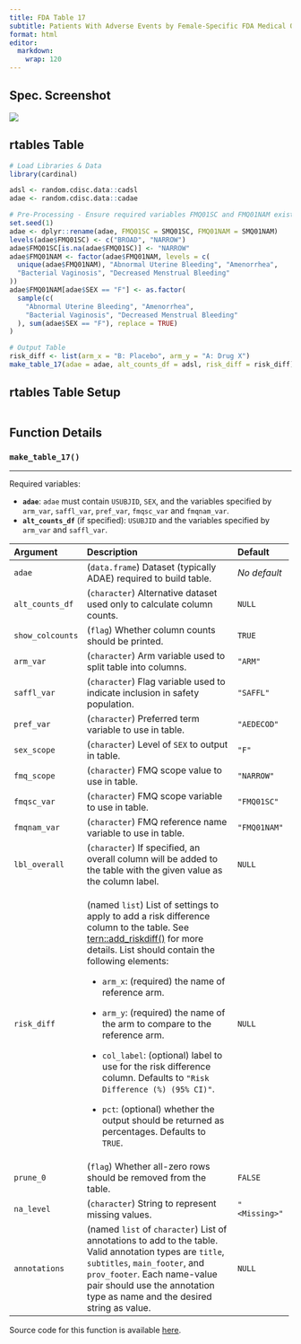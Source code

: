 ```yaml
---
title: FDA Table 17
subtitle: Patients With Adverse Events by Female-Specific FDA Medical Query (Narrow) and Preferred Term, Female Safety Population, Pooled Analyses
format: html
editor: 
  markdown: 
    wrap: 120
---
```


::: panel-tabset
## Spec. Screenshot

![](../assets/images/screenshots/table_17.png){fig-align="center"}

## rtables Table

```r
# Load Libraries & Data
library(cardinal)

adsl <- random.cdisc.data::cadsl
adae <- random.cdisc.data::cadae

# Pre-Processing - Ensure required variables FMQ01SC and FMQ01NAM exist in adae
set.seed(1)
adae <- dplyr::rename(adae, FMQ01SC = SMQ01SC, FMQ01NAM = SMQ01NAM)
levels(adae$FMQ01SC) <- c("BROAD", "NARROW")
adae$FMQ01SC[is.na(adae$FMQ01SC)] <- "NARROW"
adae$FMQ01NAM <- factor(adae$FMQ01NAM, levels = c(
  unique(adae$FMQ01NAM), "Abnormal Uterine Bleeding", "Amenorrhea",
  "Bacterial Vaginosis", "Decreased Menstrual Bleeding"
))
adae$FMQ01NAM[adae$SEX == "F"] <- as.factor(
  sample(c(
    "Abnormal Uterine Bleeding", "Amenorrhea",
    "Bacterial Vaginosis", "Decreased Menstrual Bleeding"
  ), sum(adae$SEX == "F"), replace = TRUE)
)

# Output Table
risk_diff <- list(arm_x = "B: Placebo", arm_y = "A: Drug X")
make_table_17(adae = adae, alt_counts_df = adsl, risk_diff = risk_diff)
```

## rtables Table Setup

```r
```

## Function Details

### `make_table_17()`

------------------------------------------------------------------------------------------------------------------------

Required variables:

-   **`adae`**: `adae` must contain `USUBJID`, `SEX`, and the variables specified by `arm_var`, `saffl_var`, `pref_var`,
    `fmqsc_var` and `fmqnam_var`.
-   **`alt_counts_df`** (if specified): `USUBJID` and the variables specified by `arm_var` and `saffl_var`.

+-----------------------+------------------------------------------------------------------+-----------------------+
| Argument              | Description                                                      | Default               |
+:======================+:=================================================================+:======================+
| `adae`                | (`data.frame`) Dataset (typically ADAE) required to build table. | *No default*          |
+-----------------------+------------------------------------------------------------------+-----------------------+
| `alt_counts_df`       | (`character`) Alternative dataset used only to calculate column  | `NULL`                |
|                       | counts.                                                          |                       |
+-----------------------+------------------------------------------------------------------+-----------------------+
| `show_colcounts`      | (`flag`) Whether column counts should be printed.                | `TRUE`                |
+-----------------------+------------------------------------------------------------------+-----------------------+
| `arm_var`             | (`character`) Arm variable used to split table into columns.     | `"ARM"`               |
+-----------------------+------------------------------------------------------------------+-----------------------+
| `saffl_var`           | (`character`) Flag variable used to indicate inclusion in safety | `"SAFFL"`             |
|                       | population.                                                      |                       |
+-----------------------+------------------------------------------------------------------+-----------------------+
| `pref_var`            | (`character`) Preferred term variable to use in table.           | `"AEDECOD"`           |
+-----------------------+------------------------------------------------------------------+-----------------------+
| `sex_scope`           | (`character`) Level of `SEX` to output in table.                 | `"F"`                 |
+-----------------------+------------------------------------------------------------------+-----------------------+
| `fmq_scope`           | (`character`) FMQ scope value to use in table.                   | `"NARROW"`            |
+-----------------------+------------------------------------------------------------------+-----------------------+
| `fmqsc_var`           | (`character`) FMQ scope variable to use in table.                | `"FMQ01SC"`           |
+-----------------------+------------------------------------------------------------------+-----------------------+
| `fmqnam_var`          | (`character`) FMQ reference name variable to use in table.       | `"FMQ01NAM"`          |
+-----------------------+------------------------------------------------------------------+-----------------------+
| `lbl_overall`         | (`character`) If specified, an overall column will be added to   | `NULL`                |
|                       | the table with the given value as the column label.              |                       |
+-----------------------+------------------------------------------------------------------+-----------------------+
| `risk_diff`           | (named `list`) List of settings to apply to add a risk           | `NULL`                |
|                       | difference column to the table. See                              |                       |
|                       | [tern::add_riskdiff()](https://insight                           |                       |
|                       | sengineering.github.%20io/tern/main/reference/add_riskdiff.html) |                       |
|                       | for more details. List should contain the following elements:    |                       |
|                       |                                                                  |                       |
|                       | -   `arm_x`: (required) the name of reference arm.               |                       |
|                       |                                                                  |                       |
|                       | -   `arm_y`: (required) the name of the arm to compare to the    |                       |
|                       |     reference arm.                                               |                       |
|                       |                                                                  |                       |
|                       | -   `col_label`: (optional) label to use for the risk difference |                       |
|                       |     column. Defaults to `"Risk Difference (%) (95% CI)"`.        |                       |
|                       |                                                                  |                       |
|                       | -   `pct`: (optional) whether the output should be returned as   |                       |
|                       |     percentages. Defaults to `TRUE`.                             |                       |
+-----------------------+------------------------------------------------------------------+-----------------------+
| `prune_0`             | (`flag`) Whether all-zero rows should be removed from the table. | `FALSE`               |
+-----------------------+------------------------------------------------------------------+-----------------------+
| `na_level`            | (`character`) String to represent missing values.                | `"<Missing>"`         |
+-----------------------+------------------------------------------------------------------+-----------------------+
| `annotations`         | (named `list` of `character`) List of annotations to add to the  | `NULL`                |
|                       | table. Valid annotation types are `title`, `subtitles`,          |                       |
|                       | `main_footer`, and `prov_footer`. Each name-value pair should    |                       |
|                       | use the annotation type as name and the desired string as value. |                       |
+-----------------------+------------------------------------------------------------------+-----------------------+

Source code for this function is available [here](https://github.com/pharmaverse/cardinal/blob/main/R/fda-table_17.R).
:::
